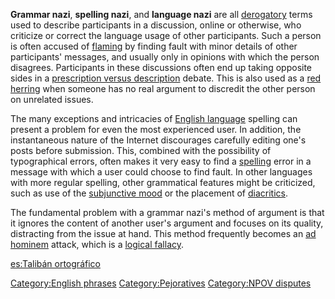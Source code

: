 '''Grammar nazi''', '''spelling nazi''', and '''language nazi''' are all [[derogatory]] terms used to describe participants in a discussion, online or otherwise, who criticize or correct the language usage of other participants. Such a person is often accused of [[flaming]] by finding fault with minor details of other participants' messages, and usually only in opinions with which the person disagrees. Participants in these discussions often end up taking opposite sides in a [[Prescription and description| prescription versus description]] debate.  This is also used as a [[red herring]] when someone has no real argument to discredit the other person on unrelated issues.

The many exceptions and intricacies of [[English language]] spelling can present a problem for even the most experienced user. In addition, the instantaneous nature of the Internet discourages carefully editing one's posts before submission. This, combined with the possibility of typographical errors, often makes it very easy to find a [[spelling]] error in a message with which a user could choose to find fault. In other languages with more regular spelling, other grammatical features might be criticized, such as use of the [[subjunctive mood]] or the placement of [[diacritic]]s.

The fundamental problem with a grammar nazi's method of argument is that it ignores the content of another user's argument and focuses on its quality, distracting from the issue at hand. This method frequently becomes an [[ad hominem]] attack, which is a [[logical fallacy]].

[[es:Talibán ortográfico]]

[[Category:English phrases]]
[[Category:Pejoratives]]
[[Category:NPOV disputes]]